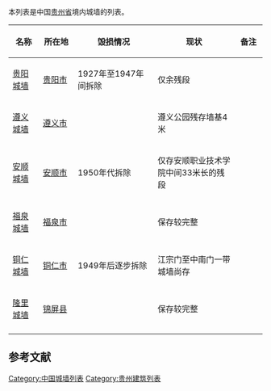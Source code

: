 本列表是中国[[贵州省|贵州省]]境内城墙的列表。

{{Expand list}}
{| class="wikitable sortable" style="text-align: center;"
|-
! width="80" | 名称
! width="100"| 所在地
! width="270" | 毁损情况
! width="300" | 现状
! width="70" | 备注
|- 
|[[贵阳城墙|贵阳城墙]]||[[贵阳市|贵阳市]]|| 1927年至1947年间拆除  || 仅余残段 ||
|- 
|[[遵义城墙|遵义城墙]]||[[遵义市|遵义市]]||  || 遵义公园残存墙基4米 ||
|- 
|[[安顺城墙|安顺城墙]]||[[安顺市|安顺市]]|| 1950年代拆除 || 仅存安顺职业技术学院中间33米长的残段 ||
|- 
|[[福泉城墙|福泉城墙]]||[[福泉市|福泉市]]||   || 保存较完整 ||
|- 
|[[铜仁城墙|铜仁城墙]]||[[铜仁市|铜仁市]]|| 1949年后逐步拆除  || 江宗门至中南门一带城墙尚存||
|- 
|[[隆里城墙|隆里城墙]]||[[锦屏县|锦屏县]]||   || 保存较完整 ||
|- 
|}

==参考文献==
{{reflist}}

{{中国各地城墙列表}}

[[Category:中国城墙列表|Category:中国城墙列表]]
[[Category:贵州建筑列表|Category:贵州建筑列表]]